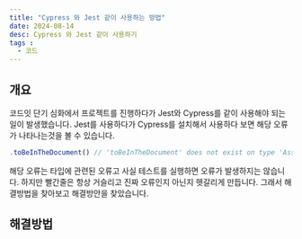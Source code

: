 ```yaml
---
title: "Cypress 와 Jest 같이 사용하는 방법"
date: 2024-08-14
desc: Cypress 와 Jest 같이 사용하기
tags : 
  - 코드
---
```


## 개요
코드잇 단기 심화에서 프로젝트를 진행하다가 Jest와 Cypress를 같이 사용해야 되는 일이 발생했습니다.
Jest를 사용하다가 Cypress를 설치해서 사용하다 보면 해당 오류가 나타나는것을 볼 수 있습니다.
```jsx
.toBeInTheDocument() // 'toBeInTheDocument' does not exist on type 'Assertion'
```
해당 오류는 타입에 관련된 오류고 사실 테스트를 실행하면 오류가 발생하지는 않습니다.
하지만 빨간줄은 항상 거슬리고 진짜 오류인지 아닌지 헷갈리게 만듭니다.
그래서 해결방법을 찾아보고 해결방안을 찾았습니다.


## 해결방법

